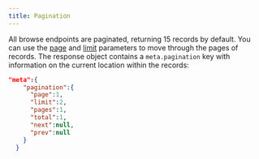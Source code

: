 ```yaml
---
title: Pagination
---
```


All browse endpoints are paginated, returning 15 records by default. You can use the [page](/content-api/parameters#page) and [limit](/content-api/parameters#limit) parameters to move through the pages of records. The response object contains a `meta.pagination` key with information on the current location within the records:

```json
"meta":{
    "pagination":{
      "page":1,
      "limit":2,
      "pages":1,
      "total":1,
      "next":null,
      "prev":null
    }
  }
```